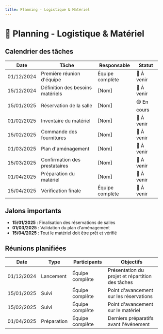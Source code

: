```yaml
---
title: Planning - Logistique & Matériel
---
```


# 📅 Planning - Logistique & Matériel

## Calendrier des tâches

| Date | Tâche | Responsable | Statut |
|------|-------|-------------|--------|
| 01/12/2024 | Première réunion d'équipe | Équipe complète | 🔴 À venir |
| 15/12/2024 | Définition des besoins matériels | [Nom] | 🔴 À venir |
| 15/01/2025 | Réservation de la salle | [Nom] | 🟡 En cours |
| 01/02/2025 | Inventaire du matériel | [Nom] | 🔴 À venir |
| 15/02/2025 | Commande des fournitures | [Nom] | 🔴 À venir |
| 01/03/2025 | Plan d'aménagement | [Nom] | 🔴 À venir |
| 15/03/2025 | Confirmation des prestataires | [Nom] | 🔴 À venir |
| 01/04/2025 | Préparation du matériel | [Nom] | 🔴 À venir |
| 15/04/2025 | Vérification finale | Équipe complète | 🔴 À venir |

## Jalons importants

- **15/01/2025** : Finalisation des réservations de salles
- **01/03/2025** : Validation du plan d'aménagement
- **15/04/2025** : Tout le matériel doit être prêt et vérifié

## Réunions planifiées

| Date | Type | Participants | Objectifs |
|------|------|--------------|-----------|
| 01/12/2024 | Lancement | Équipe complète | Présentation du projet et répartition des tâches |
| 15/01/2025 | Suivi | Équipe complète | Point d'avancement sur les réservations |
| 15/02/2025 | Suivi | Équipe complète | Point d'avancement sur le matériel |
| 01/04/2025 | Préparation | Équipe complète | Derniers préparatifs avant l'événement |
